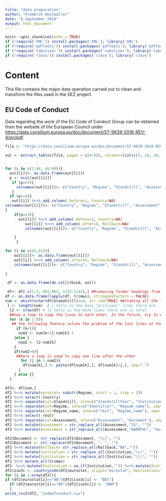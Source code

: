 ```yaml
---
title: "data preparation"
author: "Frederik Heitmüller"
date: "8 September 2020"
output: html_document
---
```


```r
knitr::opts_chunk$set(echo = TRUE)
if (!require('XML')) install.packages('XML'); library('XML') 
if (!require('pdftools')) install.packages('pdftools'); library('pdftools') 
if (!require('tabulizer')) install.packages('tabulizer'); library('tabulizer') 
if (!require('rJava')) install.packages('rJava'); library('rJava')
```

# Content

This file contains the major data operation carried out to clean and transform the files used in the SEZ project.

## EU Code of Conduct

Data regarding the work of the EU Code of Conduct Group can be obtained from the website of the European Council under <https://data.consilium.europa.eu/doc/document/ST-9639-2018-REV-4/en/pdf>.


```r

file <- "https://data.consilium.europa.eu/doc/document/ST-9639-2018-REV-4/en/pdf"

out <- extract_tables(file, pages = c(4:95), columns=list(c(5, 10, 20, 30)), method = "stream", encoding="UTF-8", output="matrix")


for (i in c(1:44, 46:90)){
  out[[i]]<- as.data.frame(out[[i]])
  p <- ncol(out[[i]])
   if (p==5){
     colnames(out[[i]])<- c("Country", "Regime", "Standstill", "Assessment", "Rollback")
   }
  if (p==4){
   out[[i]] %<>% add_column(.before=1, Country=NA)
colnames(out[[i]])<- c("Country", "Regime", "Standstill", "Assessment", "Rollback")
}
    if(p==3){
      out[[i]] %<>% add_column(.before=1, Country=NA)
         out[[i]] %<>% add_column(.after=4, Rollback=NA)
         colnames(out[[i]])<- c("Country", "Regime", "Standstill", "Assessment", "Rollback")

    }
     }

for (i in c(45,91)){
    out[[i]]<- as.data.frame(out[[i]])
    out[[i]] %<>% add_column(.after=4, Rollback=NA)
    colnames(out[[i]])<- c("Country", "Regime", "Standstill", "Assessment", "Rollback")

}
 
 df <- as.data.frame(do.call(rbind, out))

 df<- df[-c(1:3, 991:993, 1233:1242),] ##removing former headings from table
df <- as.data.frame(lapply(df, trimws), stringsAsFactors = FALSE) 
num <- which(nchar(df$Standstill)==4, arr.ind=TRUE) ##ttaking all the lines where a standstill date is entered as principal lines
 l <- length(num)  # l tells us how many "principal" lines there are
  l2 <- nrow(df) # l2 tells us how many lines there are in total
  ##now a loop to copy the lines to each other. In the future, try to write this as a function
  for (k in 1:l){
   ## the following feature solves the problem of the last lines at the end
     if (k<l){
      num2 <- num[k+1]-num[k]-1
    }else {
      num2 <- l2-num[k]
    } 
    if(num2>0){ 
     ##here a loop is used to copy one line after the other 
       for (j in 1:num2){
        df[num[k],] <- paste(df[num[k],], df[num[k]+j,], sep=" ")
      }
    } else {}
  }

df2<- df[num,] 
df2 %<>% mutate(eurostat= substr(Regime, start = 1, stop = 2))  
df2 %<>% select(-Country)
df2 %<>% separate(col=Standstill, into=c("StandstillYear", "Institution"), sep=5)  
df2 %<>% separate(col=Regime, into=c("Identifier", "Regime_name"), sep=6)
df2 %<>% separate(col=Regime_name, into=c("rest", "Regime_name"), sep='"')
df2 %<>% select(-rest)
df2 %<>% separate(col=Assessment, into=c("Assessment", "Document"), sep=" \\(doc.")
df2 %<>% mutate(Assessment = str_replace_all(Assessment,"15", ""))
df2 %<>% mutate(Assessment = str_replace_all(Assessment,"HARMFUL", "Harmful"))

df2$Document <- str_replace(df2$Document, "\\)", "")
df2$Document <- str_replace(df2$Document, ". ", "")
df2 %<>% mutate(Rollback= str_replace_all(Rollback,"NA",""))
df2 %<>% mutate(Institution = str_replace_all(Institution,"\\(", ""))
df2 %<>% mutate(Institution = str_replace_all(Institution,"\\)", ""))
df2 %<>% mutate_all(trimws)
df2  %<>% mutate(Institution = na_if(Institution,"")) %<>% mutate(Institution = str_replace_na(Institution, "COCG"))
df2$iso3c <- countrycode(df2$eurostat, origin="eurostat", destination="iso3c")
for (i in 1:nrow(df2)){
if (df2$eurostat[i]=="AN"){df2$iso3c[i] <- "BES"}
  if (df2$eurostat[i]=="NA"){df2$iso3c[i] <- "NAM"}
  }
write_csv2(df2, "codeofconduct.csv")
```